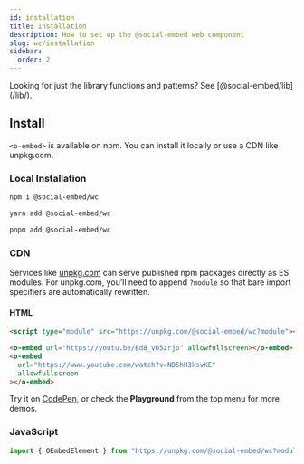 ```yaml
---
id: installation
title: Installation
description: How to set up the @social-embed web component
slug: wc/installation
sidebar:
  order: 2
---
```



<Aside type="tip">
Looking for just the library functions and patterns? See [@social-embed/lib](/lib/).
</Aside>

## Install

`<o-embed>` is available on npm. You can install it locally or use a CDN like unpkg.com.

### Local Installation

<Tabs syncKey="pkg">
<TabItem label="npm">

```bash
npm i @social-embed/wc
```

</TabItem>
<TabItem label="yarn">

```bash
yarn add @social-embed/wc
```

</TabItem>
<TabItem label="pnpm">

```bash
pnpm add @social-embed/wc
```

</TabItem>
</Tabs>

### CDN

Services like [unpkg.com](https://unpkg.com) can serve published npm packages directly as ES modules. For unpkg.com, you’ll need to append `?module` so that bare import specifiers are automatically rewritten.

#### HTML

```html
<script type="module" src="https://unpkg.com/@social-embed/wc?module"></script>

<o-embed url="https://youtu.be/Bd8_vO5zrjo" allowfullscreen></o-embed>
<o-embed
  url="https://www.youtube.com/watch?v=NB5hH3ksvKE"
  allowfullscreen
></o-embed>
```

Try it on [CodePen](https://codepen.io/attachment/pen/poRRwdy), or check the **Playground** from the top menu for more demos.

### JavaScript

```js
import { OEmbedElement } from "https://unpkg.com/@social-embed/wc?module";
```
